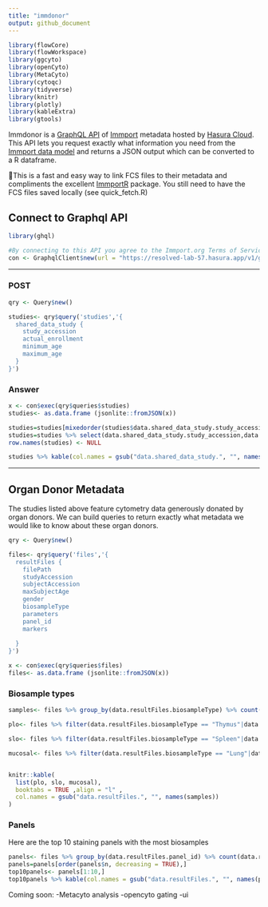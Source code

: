 ```yaml
---
title: "immdonor"
output: github_document
---
```

```r
library(flowCore)
library(flowWorkspace)
library(ggcyto)
library(openCyto)
library(MetaCyto)
library(cytoqc)
library(tidyverse)
library(knitr)
library(plotly)
library(kableExtra)
library(gtools)

```

Immdonor is a [GraphQL API](https://graphql.org/) of [Immport](https://www.immport.org/) metadata hosted by [Hasura Cloud](https://hasura.io/). This API lets you request exactly what information you need from the [Immport data model](https://www.immport.org/shared/dataModel) and returns a JSON output which can be converted to a R dataframe. 

🚩This is a fast and easy way to link FCS files to their metadata and compliments the excellent [ImmportR](https://github.com/RGLab/ImmPortR) package. You still need to have the FCS files saved locally (see quick_fetch.R)

## Connect to Graphql API
```r
library(ghql)

#By connecting to this API you agree to the Immport.org Terms of Service
con <- GraphqlClient$new(url = "https://resolved-lab-57.hasura.app/v1/graphql")
```


***

### POST
```r
qry <- Query$new()

studies<- qry$query('studies','{
  shared_data_study {
    study_accession
    actual_enrollment
    minimum_age
    maximum_age
  }
}')

```
### Answer 
```r
x <- con$exec(qry$queries$studies)
studies<- as.data.frame (jsonlite::fromJSON(x))
```

```r
studies=studies[mixedorder(studies$data.shared_data_study.study_accession),]
studies=studies %>% select(data.shared_data_study.study_accession,data.shared_data_study.actual_enrollment,data.shared_data_study.minimum_age,data.shared_data_study.maximum_age)
row.names(studies) <- NULL

studies %>% kable(col.names = gsub("data.shared_data_study.", "", names(studies)))
```
***
## Organ Donor Metadata
The studies listed above feature cytometry data generously donated by organ donors. We can build queries to return exactly what metadata we would like to know about these organ donors.

```r
qry <- Query$new()

files<- qry$query('files','{
  resultFiles {
    filePath
    studyAccession
    subjectAccession
    maxSubjectAge
    gender
    biosampleType
    parameters
    panel_id
    markers
    
  }
}')

x <- con$exec(qry$queries$files)
files<- as.data.frame (jsonlite::fromJSON(x))
```

### Biosample types
```r
samples<- files %>% group_by(data.resultFiles.biosampleType) %>% count(data.resultFiles.biosampleType)

plo<- files %>% filter(data.resultFiles.biosampleType == "Thymus"|data.resultFiles.biosampleType == "Bone Marrow") %>% group_by(data.resultFiles.biosampleType) %>% count(data.resultFiles.biosampleType)

slo<- files %>% filter(data.resultFiles.biosampleType == "Spleen"|data.resultFiles.biosampleType == "Lung lymph node"|data.resultFiles.biosampleType == "Inguinal lymph node"|data.resultFiles.biosampleType == "Mesenteric lymph node"| data.resultFiles.biosampleType == "Tonsil") %>% group_by(data.resultFiles.biosampleType) %>% count(data.resultFiles.biosampleType)

mucosal<- files %>% filter(data.resultFiles.biosampleType == "Lung"|data.resultFiles.biosampleType == "Colon"|data.resultFiles.biosampleType == "Ileum"|data.resultFiles.biosampleType == "Jejunum"|data.resultFiles.biosampleType == "PBMC"|data.resultFiles.biosampleType == "Whole blood") %>% group_by(data.resultFiles.biosampleType) %>% count(data.resultFiles.biosampleType)


knitr::kable(
  list(plo, slo, mucosal),
  booktabs = TRUE ,align = "l" ,
  col.names = gsub("data.resultFiles.", "", names(samples))
)

```
### Panels
Here are the top 10 staining panels with the most biosamples 
```r
panels<- files %>% group_by(data.resultFiles.panel_id) %>% count(data.resultFiles.markers)
panels=panels[order(panels$n, decreasing = TRUE),]
top10panels<- panels[1:10,]
top10panels %>% kable(col.names = gsub("data.resultFiles.", "", names(panels)))
```


Coming soon:
-Metacyto analysis
-opencyto gating 
-ui





